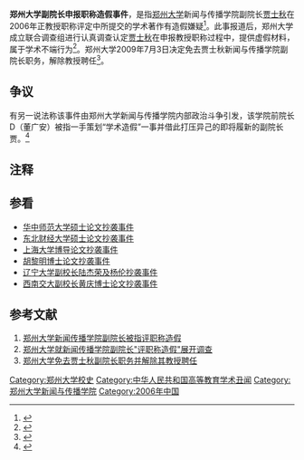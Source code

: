 '''郑州大学副院长申报职称造假事件'''，是指[[郑州大学|郑州大学]]新闻与传播学院副院长[[贾士秋|贾士秋]]在2006年正教授职称评定中所提交的学术著作有造假嫌疑<ref>{{Cite book|title=任重道远 中国教育年报 2009年版|last=王根顺，吕成祯编选|first=|publisher=兰州：兰州大学出版社|year=2010.01|isbn=978-7-311-03252-4|location=|pages=122}}</ref>。此事报道后，郑州大学成立联合调查组进行认真调查认定[[贾士秋|贾士秋]]在申报教授职称过程中，提供虚假材料，属于学术不端行为<ref>{{Cite book|title=传承黄帝文化精神 激扬文化兴国正声 学术研讨会论文选集|last=陕西省公祭黄帝陵工作委员会办公室编|first=|publisher=西安：陕西人民出版社|year=2012.11|isbn=978-7-224-10340-3|location=|pages=464}}</ref>。郑州大学2009年7月3日决定免去贾士秋新闻与传播学院副院长职务，解除教授聘任<ref>{{Cite book|title=看法|last=娄义华著|first=|publisher=北京：中国文联出版社|year=2012.10|isbn=978-7-5059-7869-0|location=|pages=102}}</ref>。

== 争议 ==
有另一说法称该事件由郑州大学新闻与传播学院内部政治斗争引发，该学院前院长D（董广安）被指一手策划“学术造假”一事并借此打压异己的即将履新的副院长贾。<ref>{{Cite web |url= http://bbs.tianya.cn/post-no06-118238-1.shtml |title= 关于郑州大学新闻传播学院“造假门”的再讨论 |author= 末日审判2009 |date= 2009-07-10 |publisher= 天涯社区 |language= 中文 |accessdate= 2013-12-01 |archive-date= 2013-12-03 |archive-url= https://web.archive.org/web/20131203021016/http://bbs.tianya.cn/post-no06-118238-1.shtml |dead-url= no }}</ref>

== 注释 ==
{{reflist}}
==参看==
*[[华中师范大学硕士论文抄袭事件|华中师范大学硕士论文抄袭事件]]
*[[东北财经大学硕士论文抄袭事件|东北财经大学硕士论文抄袭事件]]
*[[上海大学博导论文抄袭事件|上海大学博导论文抄袭事件]]
*[[胡黎明博士论文抄袭事件|胡黎明博士论文抄袭事件]]
*[[辽宁大学副校长陆杰荣及杨伦抄袭事件|辽宁大学副校长陆杰荣及杨伦抄袭事件]]
*[[西南交大副校长黄庆博士论文抄袭事件|西南交大副校长黄庆博士论文抄袭事件]]

==参考文献==
# [http://news.xinhuanet.com/zgjx/2009-07/03/content_11644627.htm 郑州大学新闻传播学院副院长被指评职称造假]{{dead link|date=2018年4月 |bot=InternetArchiveBot |fix-attempted=yes }}
# [https://web.archive.org/web/20090713212730/http://news.xinhuanet.com/local/2009-07/03/content_11647918.htm 郑州大学就新闻传播学院副院长"评职称造假"展开调查]
# [https://web.archive.org/web/20090715040434/http://news.xinhuanet.com/edu/2009-07/10/content_11683417.htm 郑州大学免去贾士秋副院长职务并解除其教授聘任]

[[Category:郑州大学校史|Category:郑州大学校史]]
[[Category:中华人民共和国高等教育学术丑闻|Category:中华人民共和国高等教育学术丑闻]]
[[Category:郑州大学新闻与传播学院|Category:郑州大学新闻与传播学院]]
[[Category:2006年中国|Category:2006年中国]]